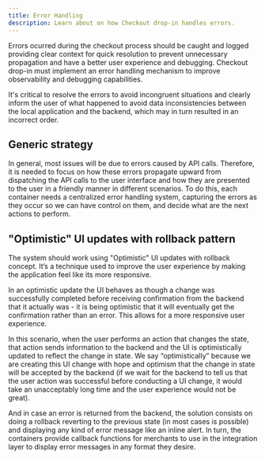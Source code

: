 ```yaml
---
title: Error Handling
description: Learn about on how Checkout drop-in handles errors.
---
```


Errors ocurred during the checkout process should be caught and logged providing clear context for quick resolution to prevent unnecessary propagation and have a better user experience and debugging. Checkout drop-in must implement an error handling mechanism to improve observability and debugging capabilities.

It's critical to resolve the errors to avoid incongruent situations and clearly inform the user of what happened to avoid data inconsistencies between the local application and the backend, which may in turn resulted in an incorrect order.

## Generic strategy

In general, most issues will be due to errors caused by API calls. Therefore, it is needed to focus on how these errors propagate upward from dispatching the API calls to the user interface and how they are presented to the user in a friendly manner in different scenarios. To do this, each container needs a centralized error handling system, capturing the errors as they occur so we can have control on them, and decide what are the next actions to perform.

## "Optimistic" UI updates with rollback pattern

The system should work using "Optimistic" UI updates with rollback concept. It’s a technique used to improve the user experience by making the application feel like its more responsive.

In an optimistic update the UI behaves as though a change was successfully completed before receiving confirmation from the backend that it actually was - it is being optimistic that it will eventually get the confirmation rather than an error. This allows for a more responsive user experience.

In this scenario, when the user performs an action that changes the state, that action sends information to the backend and the UI is optimistically updated to reflect the change in state. We say “optimistically” because we are creating this UI change with hope and optimism that the change in state will be accepted by the backend (if we wait for the backend to tell us that the user action was successful before conducting a UI change, it would take an unacceptably long time and the user experience would not be great).

And in case an error is returned from the backend, the solution consists on doing a rollback reverting to the previous state (in most cases is possible) and displaying any kind of error message like an inline alert. In turn, the containers provide callback functions for merchants to use in the integration layer to display error messages in any format they desire.
